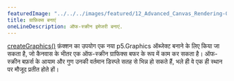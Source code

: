 ---
featuredImage: "../../../images/featured/12_Advanced_Canvas_Rendering-00_Create_Graphics-thumbnail.png"
title: ग्राफ़िक्स बनाएं
oneLineDescription: ऑफ-स्क्रीन इमेजरी बनाएं.
---

<a href="/reference/#/p5/createGraphics/" target="_blank">createGraphics()</a>
फ़ंक्शन का उपयोग एक नया p5.Graphics ऑब्जेक्ट बनाने के लिए किया जा सकता है, जो कैनवास के भीतर एक ऑफ-स्क्रीन ग्राफिक्स बफर के रूप में काम कर सकता है। 
ऑफ-स्क्रीन बफ़र्स के आयाम और गुण उनकी वर्तमान डिस्प्ले सतह से भिन्न हो सकते हैं, भले ही वे एक ही स्थान पर मौजूद प्रतीत होते हों।